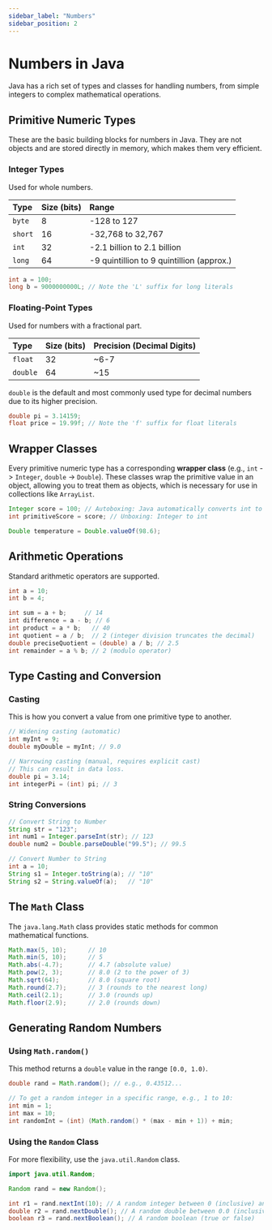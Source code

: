 ```yaml
---
sidebar_label: "Numbers"
sidebar_position: 2
---
```


# Numbers in Java

Java has a rich set of types and classes for handling numbers, from simple integers to complex mathematical operations.

## Primitive Numeric Types

These are the basic building blocks for numbers in Java. They are not objects and are stored directly in memory, which makes them very efficient.

### Integer Types

Used for whole numbers.

| Type  | Size (bits) | Range                                       |
| :---- | :---------- | :------------------------------------------ |
| `byte`  | 8           | -128 to 127                                 |
| `short` | 16          | -32,768 to 32,767                           |
| `int`   | 32          | -2.1 billion to 2.1 billion                 |
| `long`  | 64          | -9 quintillion to 9 quintillion (approx.)   |

```java
int a = 100;
long b = 9000000000L; // Note the 'L' suffix for long literals
```

### Floating-Point Types

Used for numbers with a fractional part.

| Type    | Size (bits) | Precision (Decimal Digits) |
| :------ | :---------- | :------------------------- |
| `float`   | 32          | ~6-7                       |
| `double`  | 64          | ~15                        |

`double` is the default and most commonly used type for decimal numbers due to its higher precision.

```java
double pi = 3.14159;
float price = 19.99f; // Note the 'f' suffix for float literals
```

## Wrapper Classes

Every primitive numeric type has a corresponding **wrapper class** (e.g., `int` -> `Integer`, `double` -> `Double`). These classes wrap the primitive value in an object, allowing you to treat them as objects, which is necessary for use in collections like `ArrayList`.

```java
Integer score = 100; // Autoboxing: Java automatically converts int to Integer
int primitiveScore = score; // Unboxing: Integer to int

Double temperature = Double.valueOf(98.6);
```

## Arithmetic Operations

Standard arithmetic operators are supported.

```java
int a = 10;
int b = 4;

int sum = a + b;     // 14
int difference = a - b; // 6
int product = a * b;   // 40
int quotient = a / b;  // 2 (integer division truncates the decimal)
double preciseQuotient = (double) a / b; // 2.5
int remainder = a % b; // 2 (modulo operator)
```

## Type Casting and Conversion

### Casting

This is how you convert a value from one primitive type to another.

```java
// Widening casting (automatic)
int myInt = 9;
double myDouble = myInt; // 9.0

// Narrowing casting (manual, requires explicit cast)
// This can result in data loss.
double pi = 3.14;
int integerPi = (int) pi; // 3
```

### String Conversions

```java
// Convert String to Number
String str = "123";
int num1 = Integer.parseInt(str); // 123
double num2 = Double.parseDouble("99.5"); // 99.5

// Convert Number to String
int a = 10;
String s1 = Integer.toString(a); // "10"
String s2 = String.valueOf(a);   // "10"
```

## The `Math` Class

The `java.lang.Math` class provides static methods for common mathematical functions.

```java
Math.max(5, 10);      // 10
Math.min(5, 10);      // 5
Math.abs(-4.7);       // 4.7 (absolute value)
Math.pow(2, 3);       // 8.0 (2 to the power of 3)
Math.sqrt(64);        // 8.0 (square root)
Math.round(2.7);      // 3 (rounds to the nearest long)
Math.ceil(2.1);       // 3.0 (rounds up)
Math.floor(2.9);      // 2.0 (rounds down)
```

## Generating Random Numbers

### Using `Math.random()`

This method returns a `double` value in the range `[0.0, 1.0)`.

```java
double rand = Math.random(); // e.g., 0.43512...

// To get a random integer in a specific range, e.g., 1 to 10:
int min = 1;
int max = 10;
int randomInt = (int) (Math.random() * (max - min + 1)) + min;
```

### Using the `Random` Class

For more flexibility, use the `java.util.Random` class.

```java
import java.util.Random;

Random rand = new Random();

int r1 = rand.nextInt(10); // A random integer between 0 (inclusive) and 10 (exclusive)
double r2 = rand.nextDouble(); // A random double between 0.0 (inclusive) and 1.0 (exclusive)
boolean r3 = rand.nextBoolean(); // A random boolean (true or false)
```